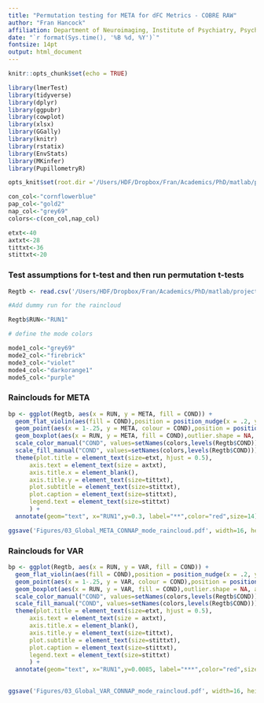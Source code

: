```yaml
---
title: "Permutation testing for META for dFC Metrics - COBRE RAW"
author: "Fran Hancock"
affiliation: Department of Neuroimaging, Institute of Psychiatry, Psychology and Neuroscience, King's College London, London, UK 
date: "`r format(Sys.time(), '%B %d, %Y')`"
fontsize: 14pt
output: html_document
---
```


```r
knitr::opts_chunk$set(echo = TRUE)
```

```r


library(lmerTest)
library(tidyverse)
library(dplyr)
library(ggpubr)
library(cowplot)
library(xlsx)
library(GGally)
library(knitr)
library(rstatix)
library(EnvStats)
library(MKinfer)
library(PupillometryR)

opts_knit$set(root.dir ='/Users/HDF/Dropbox/Fran/Academics/PhD/matlab/projects/COBRA_COMPLEXITY_PHASE_FD')

con_col<-"cornflowerblue"
pap_col<-"gold2"
nap_col<-"grey69"
colors<-c(con_col,nap_col)

etxt<-40
axtxt<-28
tittxt<-36
stittxt<-20
```

### Test assumptions for t-test and then run permutation t-tests

```r

Regtb <- read.csv('/Users/HDF/Dropbox/Fran/Academics/PhD/matlab/projects/COBRA_COMPLEXITY_PHASE_FD/Regtable_RAW.csv',stringsAsFactors=TRUE)

#Add dummy run for the raincloud

Regtb$RUN<-"RUN1"

# define the mode colors 

mode1_col<-"grey69"
mode2_col<-"firebrick"
mode3_col<-"violet"
mode4_col<-"darkorange1"
mode5_col<-"purple"
```

### Rainclouds for META

```r
bp <- ggplot(Regtb, aes(x = RUN, y = META, fill = COND)) +
  geom_flat_violin(aes(fill = COND),position = position_nudge(x = .2, y = 0), adjust = 1, trim = FALSE, alpha = .5, colour = NA)+
  geom_point(aes(x = 1-.25, y = META, colour = COND),position = position_jitter(width = .05), size = 1, shape = 20)+
  geom_boxplot(aes(x = RUN, y = META, fill = COND),outlier.shape = NA, alpha = .5, width = .25, colour = "black")+
  scale_color_manual("COND", values=setNames(colors,levels(Regtb$COND)))+
  scale_fill_manual("COND", values=setNames(colors,levels(Regtb$COND)))+
  theme(plot.title = element_text(size=etxt, hjust = 0.5),
      axis.text = element_text(size = axtxt),
      axis.title.x = element_blank(),
      axis.title.y = element_text(size=tittxt),
      plot.subtitle = element_text(size=stittxt),
      plot.caption = element_text(size=stittxt),
      legend.text = element_text(size=stittxt)
      ) +
  annotate(geom="text", x="RUN1",y=0.3, label="**",color="red",size=14) 

ggsave('Figures/03_Global_META_CONNAP_mode_raincloud.pdf', width=16, height=16, units="cm")

```

### Rainclouds for VAR

```r
bp <- ggplot(Regtb, aes(x = RUN, y = VAR, fill = COND)) +
  geom_flat_violin(aes(fill = COND),position = position_nudge(x = .2, y = 0), adjust = 1, trim = FALSE, alpha = .5, colour = NA)+
  geom_point(aes(x = 1-.25, y = VAR, colour = COND),position = position_jitter(width = .05), size = 1, shape = 20)+
  geom_boxplot(aes(x = RUN, y = VAR, fill = COND),outlier.shape = NA, alpha = .5, width = .25, colour = "black")+
  scale_color_manual("COND", values=setNames(colors,levels(Regtb$COND)))+
  scale_fill_manual("COND", values=setNames(colors,levels(Regtb$COND)))+
  theme(plot.title = element_text(size=etxt, hjust = 0.5),
      axis.text = element_text(size = axtxt),
      axis.title.x = element_blank(),
      axis.title.y = element_text(size=tittxt),
      plot.subtitle = element_text(size=stittxt),
      plot.caption = element_text(size=stittxt),
      legend.text = element_text(size=stittxt)
      ) +
  annotate(geom="text", x="RUN1",y=0.0085, label="***",color="red",size=14) 
  

ggsave('Figures/03_Global_VAR_CONNAP_mode_raincloud.pdf', width=16, height=16, units="cm")

```
